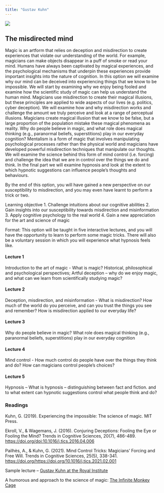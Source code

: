 ```yaml
---
title: "Gustav Kuhn"
---
```


![](images/GK.jpg)

## The misdirected mind

Magic is an artform that relies on deception and misdirection to create experiences that violate our understanding of the world. For example, magicians can make objects disappear in a puff of smoke or read your mind. Humans have always been captivated by magical experiences, and the psychological mechanisms that underpin these experiences provide important insights into the nature of cognition. In this option we will examine why our mind can be deceived into experiencing things that we know to be impossible. We will start by examining why we enjoy being fooled and examine how the scientific study of magic can help us understand the human mind. Magicians use misdirection to create their magical illusions, but these principles are applied to wide aspects of our lives (e.g. politics, cyber deception). We will examine how and why misdirection works and challenge the amount we truly perceive and look at a range of perceptual illusions. Magicians create magical illusion that we know to be false, but a large proportion of the population mistake these magical phenomena as reality. Why do people believe in magic, and what role does magical thinking (e.g., paranormal beliefs, superstitions) play in our everyday cognition? Mentalism is a form of magic that involves manipulating psychological processes rather than the physical world and magicians have developed powerful misdirection techniques that manipulate our thoughts. We will examine the science behind this form of mind control (i.e. forcing) and challenge the idea that we are in control over the things we do and think. In the final part we will examine hypnosis and look at the extent to which hypnotic suggestions can influence people's thoughts and behaviours.

By the end of this option, you will have gained a new perspective on our susceptibility to misdirection, and you may even have learnt to perform a trick or two.

Learning objective 1. Challenge intuitions about our cognitive abilities 2. Gain insights into our susceptibility towards misdirection and misinformation 3. Apply cognitive psychology to the real world 4. Gain a new appreciation for the art and science of magic

Format: This option will be taught in five interactive lectures, and you will have the opportunity to learn to perform some magic tricks. There will also be a voluntary session in which you will experience what hypnosis feels like.

#### Lecture 1

Introduction to the art of magic - What is magic? Historical, philosophical and psychological perspectives; Artful deception -- why do we enjoy magic, and what can we learn from scientifically studying magic?

#### Lecture 2

Deception, misdirection, and misinformation - What is misdirection? How much of the world do you perceive, and can you trust the things you see and remember? How is misdirection applied to our everyday life?

#### Lecture 3

Why do people believe in magic? What role does magical thinking (e.g., paranormal beliefs, superstitions) play in our everyday cognition

#### Lecture 4

Mind control - How much control do people have over the things they think and do? How can magicians control people's choices?

#### Lecture 5

Hypnosis -- What is hypnosis -- distinguishing between fact and fiction. and to what extent can hypnotic suggestions control what people think and do?

### Readings

Kuhn, G. (2019). Experiencing the impossible: The science of magic. MIT Press.

Ekroll, V., & Wagemans, J. (2016). Conjuring Deceptions: Fooling the Eye or Fooling the Mind? Trends in Cognitive Sciences, 20(7), 486-489. <https://doi.org/doi:10.1016/j.tics.2016.04.006>

Pailhès, A., & Kuhn, G. (2021). Mind Control Tricks: Magicians' Forcing and Free Will. Trends in Cognitive Sciences, 25(5), 338-341. <https://doi.org/https://doi.org/10.1016/j.tics.2021.02.001>

Sample lecture -- [Gustav Kuhn at the Royal Institute](https://www.youtube.com/watch?v=4pxYVlgSzCg)

A humorous and approach to the science of magic: [The Infinite Monkey Cage](https://www.bbc.co.uk/sounds/play/m001wq3b)
